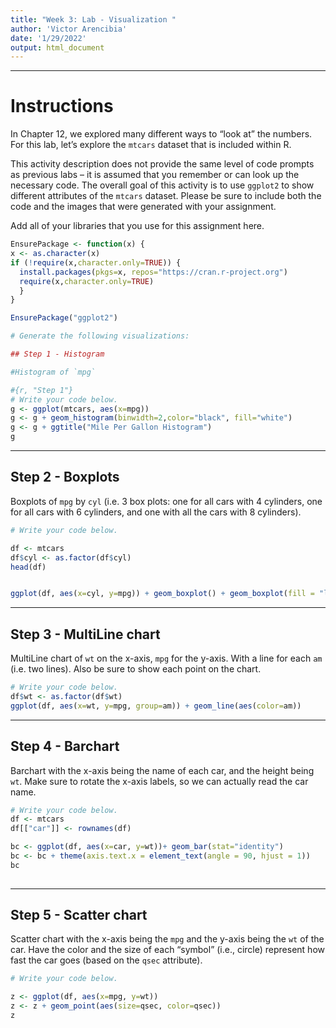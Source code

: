 ---
title: "Week 3: Lab - Visualization "
author: 'Victor Arencibia'
date: '1/29/2022'
output: html_document
---

---

# Instructions

In Chapter 12, we explored many different ways to “look at” the numbers. 
For this lab, let’s explore the `mtcars` dataset that is included within R.

This activity description does not provide the same level of code prompts as 
previous labs – it is assumed that you remember or can look up the necessary code. 
The overall goal of this activity is to use `ggplot2` to show different attributes 
of the `mtcars` dataset. Please be sure to include both the code and the images 
that were generated with your assignment.

Add all of your libraries that you use for this assignment here.
```{r setup}
EnsurePackage <- function(x) {
x <- as.character(x)
if (!require(x,character.only=TRUE)) {
  install.packages(pkgs=x, repos="https://cran.r-project.org")
  require(x,character.only=TRUE)
  }
}

EnsurePackage("ggplot2")

# Generate the following visualizations:

## Step 1 - Histogram

#Histogram of `mpg`

#{r, "Step 1"}
# Write your code below.
g <- ggplot(mtcars, aes(x=mpg))
g <- g + geom_histogram(binwidth=2,color="black", fill="white")
g <- g + ggtitle("Mile Per Gallon Histogram")
g

```

---

## Step 2 - Boxplots

Boxplots of `mpg` by `cyl` (i.e. 3 box plots: one for all cars with 4 cylinders, 
one for all cars with 6 cylinders, and one with all the cars with 8 cylinders).

```{r, "Step 2"}
# Write your code below.

df <- mtcars
df$cyl <- as.factor(df$cyl)
head(df)


ggplot(df, aes(x=cyl, y=mpg)) + geom_boxplot() + geom_boxplot(fill = "lightblue")

```

---

## Step 3 - MultiLine chart 

MultiLine chart of `wt` on the x-axis, `mpg` for the y-axis. 
With a line for each `am` (i.e. two lines). Also be sure to show each point on the chart.

```{r, "Step 3"}
# Write your code below.
df$wt <- as.factor(df$wt)
ggplot(df, aes(x=wt, y=mpg, group=am)) + geom_line(aes(color=am))


```

---

## Step 4 - Barchart

Barchart with the x-axis being the name of each car, and the height being `wt`.
Make sure to rotate the x-axis labels, so we can actually read the car name.

```{r, "Step 4"}
# Write your code below.
df <- mtcars
df[["car"]] <- rownames(df)

bc <- ggplot(df, aes(x=car, y=wt))+ geom_bar(stat="identity")
bc <- bc + theme(axis.text.x = element_text(angle = 90, hjust = 1))
bc                             
                             

```

---

## Step 5 - Scatter chart
Scatter chart with the x-axis being the `mpg` and the y-axis being the `wt` of the car. 
Have the color and the size of each “symbol” (i.e., circle) represent how fast 
the car goes (based on the `qsec` attribute).

```{r, "Step 5"}
# Write your code below.

z <- ggplot(df, aes(x=mpg, y=wt))
z <- z + geom_point(aes(size=qsec, color=qsec))
z


```